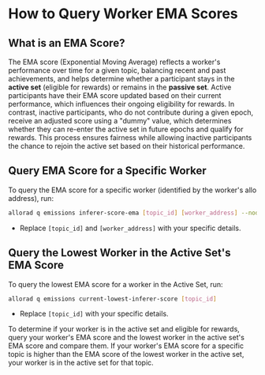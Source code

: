 
# How to Query Worker EMA Scores

## What is an EMA Score?

The EMA score (Exponential Moving Average) reflects a worker's performance over time for a given topic, balancing recent and past achievements, and helps determine whether a participant stays in the **active set** (eligible for rewards) or remains 
in the **passive set**. Active participants have their EMA score updated based on their current performance, which influences their ongoing 
eligibility for rewards. In contrast, inactive participants, who do not contribute during a given epoch, receive an adjusted score using a 
"dummy" value, which determines whether they can re-enter the active set in future epochs and qualify for rewards. This process ensures 
fairness while allowing inactive participants the chance to rejoin the active set based on their historical performance.

## Query EMA Score for a Specific Worker

To query the EMA score for a specific worker (identified by the worker's allo address), run:

```bash
allorad q emissions inferer-score-ema [topic_id] [worker_address] --node https://allora-rpc.testnet.allora.network/
```

- Replace `[topic_id]` and `[worker_address]` with your specific details.

## Query the Lowest Worker in the Active Set's EMA Score 

To query the lowest EMA score for a worker in the Active Set, run:

```bash
allorad q emissions current-lowest-inferer-score [topic_id]
```

- Replace `[topic_id]` with your specific details.

<Callout>
To determine if your worker is in the active set and eligible for rewards, query your worker's EMA score and the lowest worker in the active set's EMA score and compare them. 
If your worker's EMA score for a specific topic is higher than the EMA score of the lowest worker in the active set, your worker is in the active set for that topic.
</Callout>